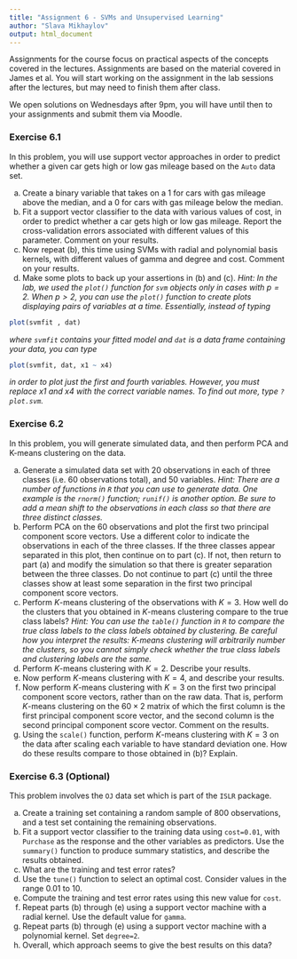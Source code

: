 ```yaml
---
title: "Assignment 6 - SVMs and Unsupervised Learning"
author: "Slava Mikhaylov"
output: html_document
---
```


Assignments for the course focus on practical aspects of the concepts covered in the lectures. Assignments are based on the material covered in James et al. You will start working on the assignment in the lab sessions after the lectures, but may need to finish them after class.

We open solutions on Wednesdays after 9pm, you will have until then to your assignments and submit them via Moodle.


### Exercise 6.1

In this problem, you will use support vector approaches in order to predict whether a given car gets high or low gas mileage based on the `Auto` data set.

(a) Create a binary variable that takes on a 1 for cars with gas mileage above the median, and a 0 for cars with gas mileage below the median.
(b) Fit a support vector classifier to the data with various values of cost, in order to predict whether a car gets high or low gas mileage. Report the cross-validation errors associated with different values of this parameter. Comment on your results.
(c) Now repeat (b), this time using SVMs with radial and polynomial basis kernels, with different values of gamma and degree and cost. Comment on your results.
(d) Make some plots to back up your assertions in (b) and (c). 
*Hint: In the lab, we used the `plot()` function for `svm` objects only in cases with $p = 2$. When $p > 2$, you can use the `plot()` function to create plots displaying pairs of variables at a time. Essentially, instead of typing*
```r
plot(svmfit , dat)
```
*where `svmfit` contains your fitted model and `dat` is a data frame containing your data, you can type*
```r
plot(svmfit, dat, x1 ~ x4)
```
*in order to plot just the first and fourth variables. However, you must replace $x1$ and $x4$ with the correct variable names. To find out more, type `?plot.svm`.*


### Exercise 6.2

In this problem, you will generate simulated data, and then perform PCA and K-means clustering on the data.

(a) Generate a simulated data set with 20 observations in each of three classes (i.e. 60 observations total), and 50 variables.
*Hint: There are a number of functions in `R` that you can use to generate data. One example is the `rnorm()` function; `runif()` is another option. Be sure to add a mean shift to the observations in each class so that there are three distinct classes.*
(b) Perform PCA on the 60 observations and plot the first two principal component score vectors. Use a different color to indicate the observations in each of the three classes. If the three classes appear separated in this plot, then continue on to part (c). If not, then return to part (a) and modify the simulation so that there is greater separation between the three classes. Do not continue to part (c) until the three classes show at least some separation in the first two principal component score vectors.
(c) Perform $K$-means clustering of the observations with $K = 3$. How well do the clusters that you obtained in $K$-means clustering compare to the true class labels?
*Hint: You can use the `table()` function in `R` to compare the true class labels to the class labels obtained by clustering. Be careful how you interpret the results: $K$-means clustering will arbitrarily number the clusters, so you cannot simply check whether the true class labels and clustering labels are the same.*
(d) Perform $K$-means clustering with $K = 2$. Describe your results.
(e) Now perform $K$-means clustering with $K = 4$, and describe your
results.
(f) Now perform $K$-means clustering with $K = 3$ on the first two principal component score vectors, rather than on the raw data. That is, perform $K$-means clustering on the $60 \times 2$ matrix of which the first column is the first principal component score vector, and the second column is the second principal component score vector. Comment on the results.
(g) Using the `scale()` function, perform $K$-means clustering with $K = 3$ on the data after scaling each variable to have standard deviation one. How do these results compare to those obtained in (b)? Explain.


### Exercise 6.3 (Optional)

This problem involves the `OJ` data set which is part of the `ISLR` package.

(a) Create a training set containing a random sample of 800 observations, and a test set containing the remaining observations.
(b) Fit a support vector classifier to the training data using `cost=0.01`, with `Purchase` as the response and the other variables as predictors. Use the `summary()` function to produce summary statistics, and describe the results obtained.
(c) What are the training and test error rates?
(d) Use the `tune()` function to select an optimal cost. Consider values in the range 0.01 to 10.
(e) Compute the training and test error rates using this new value for `cost`.
(f) Repeat parts (b) through (e) using a support vector machine with a radial kernel. Use the default value for `gamma`.
(g) Repeat parts (b) through (e) using a support vector machine with a polynomial kernel. Set `degree=2`.
(h) Overall, which approach seems to give the best results on this data?